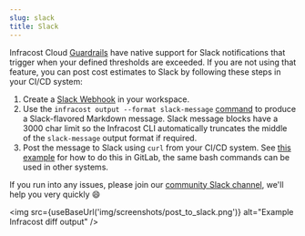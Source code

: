 ```yaml
---
slug: slack
title: Slack
---
```



Infracost Cloud [Guardrails](/docs/infracost_cloud/guardrails/) have native support for Slack notifications that trigger when your defined thresholds are exceeded. If you are not using that feature, you can post cost estimates to Slack by following these steps in your CI/CD system:

1. Create a [Slack Webhook](https://slack.com/intl/en-tr/help/articles/115005265063-Incoming-webhooks-for-Slack) in your workspace.
2. Use the `infracost output --format slack-message` [command](/docs/features/cli_commands/) to produce a Slack-flavored Markdown message. Slack message blocks have a 3000 char limit so the Infracost CLI automatically truncates the middle of the `slack-message` output format if required.
3. Post the message to Slack using `curl` from your CI/CD system. See [this example](https://gitlab.com/infracost/infracost-gitlab-ci/-/tree/master/examples/slack) for how to do this in GitLab, the same bash commands can be used in other systems.

If you run into any issues, please join our [community Slack channel](https://www.infracost.io/community-chat), we'll help you very quickly 😄

<img src={useBaseUrl('img/screenshots/post_to_slack.png')} alt="Example Infracost diff output" />
